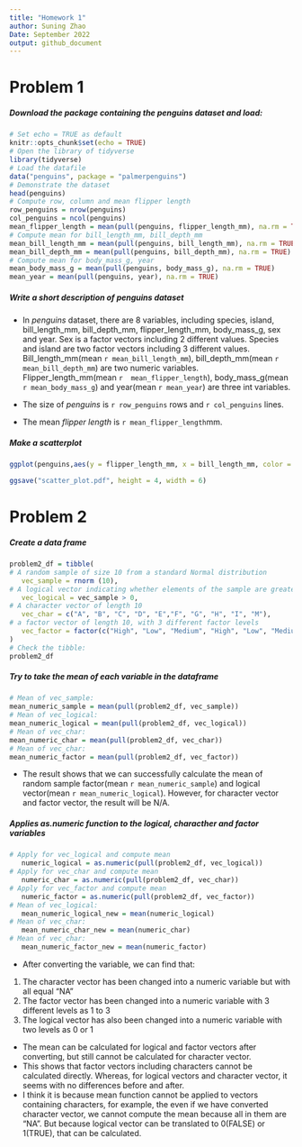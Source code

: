 ```yaml
---
title: "Homework 1"
author: Suning Zhao
Date: September 2022
output: github_document
---
```


# Problem 1
##### Download the package containing the penguins dataset and load:

```r
# Set echo = TRUE as default
knitr::opts_chunk$set(echo = TRUE)
# Open the library of tidyverse
library(tidyverse)
# Load the datafile
data("penguins", package = "palmerpenguins")
# Demonstrate the dataset
head(penguins)
# Compute row, column and mean flipper length
row_penguins = nrow(penguins)
col_penguins = ncol(penguins)
mean_flipper_length = mean(pull(penguins, flipper_length_mm), na.rm = TRUE)
# Compute mean for bill_length_mm, bill_depth_mm
mean_bill_length_mm = mean(pull(penguins, bill_length_mm), na.rm = TRUE)
mean_bill_depth_mm = mean(pull(penguins, bill_depth_mm), na.rm = TRUE)
# Compute mean for body_mass_g, year
mean_body_mass_g = mean(pull(penguins, body_mass_g), na.rm = TRUE)
mean_year = mean(pull(penguins, year), na.rm = TRUE)
```

##### Write a short description of penguins dataset

*   In _penguins_ dataset, there are 8 variables, including species, island, bill_length_mm, bill_depth_mm, flipper_length_mm, body_mass_g, sex and year. Sex is a factor vectors including 2 different values. Species and island are two factor vectors including 3 different values. Bill_length_mm(mean `r mean_bill_length_mm`), bill_depth_mm(mean `r mean_bill_depth_mm`) are two numeric variables. Flipper_length_mm(mean `r  mean_flipper_length`), body_mass_g(mean `r mean_body_mass_g`) and year(mean `r mean_year`) are three int variables.


*   The size of _penguins_ is `r row_penguins` rows and `r col_penguins` lines.

*   The mean _flipper_ _length_ is `r mean_flipper_length`mm.



##### Make a scatterplot

```r
ggplot(penguins,aes(y = flipper_length_mm, x = bill_length_mm, color = species)) + geom_point()

ggsave("scatter_plot.pdf", height = 4, width = 6)

```

# Problem 2

##### Create a data frame

```r
problem2_df = tibble(
# A random sample of size 10 from a standard Normal distribution
   vec_sample = rnorm (10),
# A logical vector indicating whether elements of the sample are greater than 0
   vec_logical = vec_sample > 0,
# A character vector of length 10
   vec_char = c("A", "B", "C", "D", "E","F", "G", "H", "I", "M"),
# a factor vector of length 10, with 3 different factor levels
   vec_factor = factor(c("High", "Low", "Medium", "High", "Low", "Medium","High", "Low", "Medium","Low"))
)
# Check the tibble:
problem2_df
```


##### Try to take the mean of each variable in the dataframe

```r
# Mean of vec_sample:
mean_numeric_sample = mean(pull(problem2_df, vec_sample))
# Mean of vec_logical:
mean_numeric_logical = mean(pull(problem2_df, vec_logical))
# Mean of vec_char:
mean_numeric_char = mean(pull(problem2_df, vec_char))
# Mean of vec_char:
mean_numeric_factor = mean(pull(problem2_df, vec_factor))
```
*   The result shows that we can successfully calculate the mean of random sample factor(mean `r mean_numeric_sample`) and logical vector(mean `r mean_numeric_logical`). However, for character vector and factor vector, the result will be N/A. 



##### Applies as.numeric function to the logical, characther and factor variables
```r
# Apply for vec_logical and compute mean
   numeric_logical = as.numeric(pull(problem2_df, vec_logical))
# Apply for vec_char and compute mean
   numeric_char = as.numeric(pull(problem2_df, vec_char))
# Apply for vec_factor and compute mean
   numeric_factor = as.numeric(pull(problem2_df, vec_factor))
# Mean of vec_logical:
   mean_numeric_logical_new = mean(numeric_logical)
# Mean of vec_char:
   mean_numeric_char_new = mean(numeric_char)
# Mean of vec_char:
   mean_numeric_factor_new = mean(numeric_factor)
```
*   After converting the variable, we can find that:
   1. The character vector has been changed into a numeric variable but with all equal "NA"
   2. The factor vector has been changed into a numeric variable with 3 different levels as 1 to 3
   3. The logical vector has also been changed into a numeric variable with two levels as 0 or 1
*   The mean can be calculated for logical and factor vectors after converting, but still cannot be calculated for character vector.
*   This shows that factor vectors including characters cannot be calculated directly. Whereas, for logical vectors and character vector, it seems with no differences before and after.
*   I think it is because mean function cannot be applied to vectors containing characters, for example, the even if we have converted character vector, we cannot compute the mean because all in them are "NA". But because logical vector can be translated to 0(FALSE) or 1(TRUE), that can be calculated.

